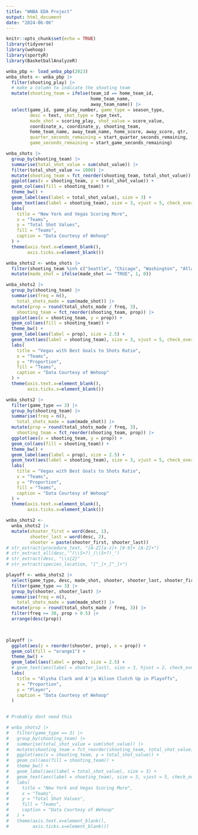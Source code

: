 ```yaml
---
title: "WNBA EDA Project"
output: html_document
date: "2024-06-06"
---
```


```r
knitr::opts_chunk$set(echo = TRUE)
library(tidyverse)
library(wehoop)
library(sportyR)
library(BasketballAnalyzeR)
```



```r
wnba_pbp <- load_wnba_pbp(2023)
wnba_shots <- wnba_pbp |> 
  filter(shooting_play) |> 
  # make a column to indicate the shooting team
  mutate(shooting_team = ifelse(team_id == home_team_id, 
                                home_team_name,
                                away_team_name)) |> 
  select(game_id, game_play_number, game_type = season_type,
         desc = text, shot_type = type_text, 
         made_shot = scoring_play, shot_value = score_value, 
         coordinate_x, coordinate_y, shooting_team, 
         home_team_name, away_team_name, home_score, away_score, qtr,
         quarter_seconds_remaining = start_quarter_seconds_remaining,
         game_seconds_remaining = start_game_seconds_remaining)
```



```r
wnba_shots |>   
  group_by(shooting_team) |> 
  summarise(total_shot_value = sum(shot_value)) |> 
  filter(total_shot_value >= 1000) |> 
  mutate(shooting_team = fct_reorder(shooting_team, total_shot_value)) |> 
  ggplot(aes(x = shooting_team, y = total_shot_value)) +
  geom_col(aes(fill = shooting_team)) +
  theme_bw() + 
  geom_label(aes(label = total_shot_value), size = 3) + 
  geom_text(aes(label = shooting_team), size = 3, vjust = 5, check_overlap = TRUE) +
  labs(
    title = "New York and Vegas Scoring More",
    x = "Teams", 
    y = "Total Shot Values",
    fill = "Teams",
    caption = "Data Courtesy of Wehoop"
  ) + 
  theme(axis.text.x=element_blank(),
        axis.ticks.x=element_blank())
```






```r
wnba_shots2 <- wnba_shots |> 
  filter(shooting_team %in% c("Seattle", "Chicago", "Washington", "Atlanta", "Minnesota", "Indiana", "Los Angeles", "Connecticut", "Dallas", "Phoenix", "New York", "Las Vegas")) |> 
  mutate(made_shot = ifelse(made_shot == "TRUE", 1, 0))

wnba_shots2 |> 
  group_by(shooting_team) |> 
  summarise(freq = n(),
    total_shots_made = sum(made_shot)) |> 
  mutate(prop = round(total_shots_made / freq, 3),
    shooting_team = fct_reorder(shooting_team, prop)) |>
  ggplot(aes(x = shooting_team, y = prop)) +
  geom_col(aes(fill = shooting_team)) +
  theme_bw() +
  geom_label(aes(label = prop), size = 2.5) +
  geom_text(aes(label = shooting_team), size = 3, vjust = 5, check_overlap = TRUE) +
  labs(
    title = "Vegas with Best Goals to Shots Ratio",
    x = "Teams",
    y = "Proportion",
    fill = "Teams",
    caption = "Data Courtesy of Wehoop"
  ) + 
  theme(axis.text.x=element_blank(),
        axis.ticks.x=element_blank())
```



```r
wnba_shots2 |> 
  filter(game_type == 3) |> 
  group_by(shooting_team) |> 
  summarise(freq = n(),
    total_shots_made = sum(made_shot)) |> 
  mutate(prop = round(total_shots_made / freq, 3),
    shooting_team = fct_reorder(shooting_team, prop)) |>
  ggplot(aes(x = shooting_team, y = prop)) +
  geom_col(aes(fill = shooting_team)) +
  theme_bw() +
  geom_label(aes(label = prop), size = 2.5) +
  geom_text(aes(label = shooting_team), size = 3, vjust = 5, check_overlap = TRUE) +
  labs(
    title = "Vegas with Best Goals to Shots Ratio",
    x = "Teams",
    y = "Proportion",
    fill = "Teams",
    caption = "Data Courtesy of Wehoop"
  ) + 
  theme(axis.text.x=element_blank(),
        axis.ticks.x=element_blank())
```



```r
wnba_shots2 <- 
  wnba_shots2 |> 
  mutate(shooter_first = word(desc, 1),
         shooter_last = word(desc, 2), 
         shooter = paste(shooter_first, shooter_last))
# str_extract(procedure_text, "[A-Z][a-z]+ [0-9]+ [A-Z]+")
# str_extract_all(desc,'^(\\S+?)_(\\S+?)_')
# str_extract(desc, "\\s{2}"
# str_extract(species_location, "[^_]+_[^_]+")
```



```r
playoff <- wnba_shots2 |> 
  select(game_type, desc, made_shot, shooter, shooter_last, shooter_first) |> 
  filter(game_type == 3) |> 
  group_by(shooter, shooter_last) |> 
  summarise(freq = n(),
    total_shots_made = sum(made_shot)) |> 
  mutate(prop = round(total_shots_made / freq, 3)) |> 
  filter(freq >= 30, prop > 0.5) |> 
  arrange(desc(prop))
  


playoff |> 
  ggplot(aes(y = reorder(shooter, prop), x = prop)) +
  geom_col(fill = "orange1") +
  theme_bw() +
  geom_label(aes(label = prop), size = 2.5) +
  # geom_text(aes(label = shooter_last), size = 3, hjust = 2, check_overlap = TRUE) +
  labs(
    title = "Alysha Clark and A'ja Wilson Clutch Up in Playoffs",
    x = "Proportion",
    y = "Player",
    caption = "Data Courtesy of Wehoop"
  )
  
```



```r
# Probably dont need this

# wnba_shots2 |> 
#   filter(game_type == 3) |> 
#   group_by(shooting_team) |> 
#   summarise(total_shot_value = sum(shot_value)) |> 
#   mutate(shooting_team = fct_reorder(shooting_team, total_shot_value)) |> 
#   ggplot(aes(x = shooting_team, y = total_shot_value)) +
#   geom_col(aes(fill = shooting_team)) +
#   theme_bw() + 
#   geom_label(aes(label = total_shot_value), size = 3) + 
#   geom_text(aes(label = shooting_team), size = 3, vjust = 5, check_overlap = TRUE) +
#   labs(
#     title = "New York and Vegas Scoring More",
#     x = "Teams", 
#     y = "Total Shot Values",
#     fill = "Teams",
#     caption = "Data Courtesy of Wehoop"
#   ) + 
#   theme(axis.text.x=element_blank(),
#         axis.ticks.x=element_blank())
```

